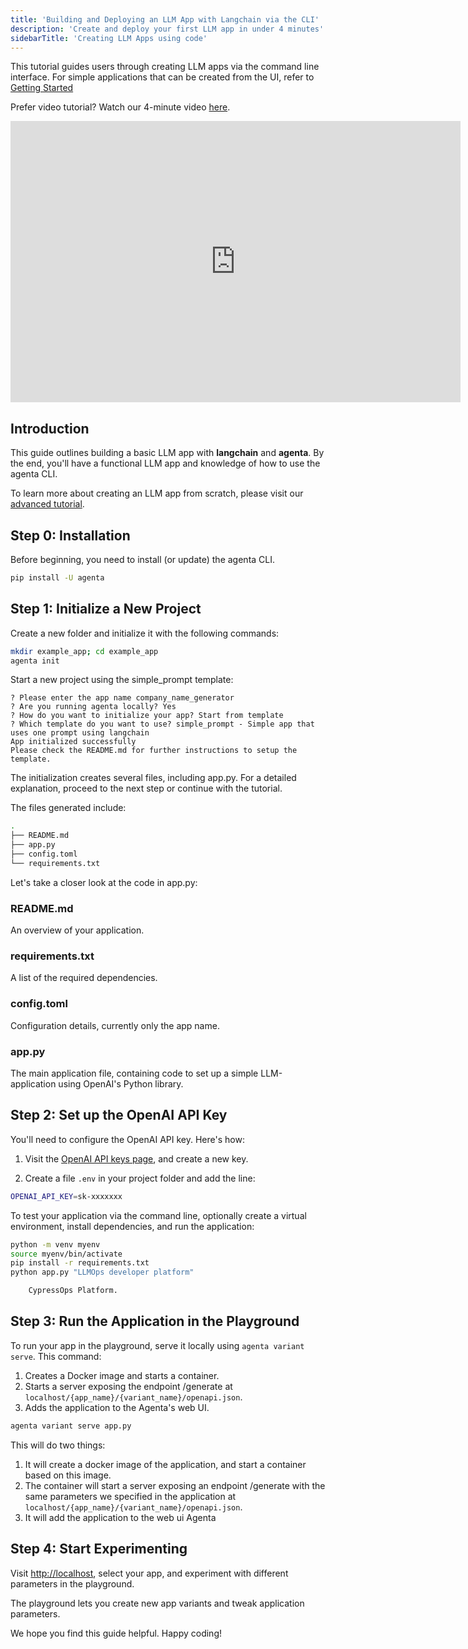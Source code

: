 ```yaml
---
title: 'Building and Deploying an LLM App with Langchain via the CLI'
description: 'Create and deploy your first LLM app in under 4 minutes'
sidebarTitle: 'Creating LLM Apps using code'
---
```


<Note>This tutorial guides users through creating LLM apps via the command line interface. For simple applications that can be created from the UI, refer to [Getting Started](/advanced_guides/custom_applications.mdx) </Note>

Prefer video tutorial? Watch our 4-minute video [here](https://youtu.be/nggaRwDZM-0).


<iframe width="720" height="450" src="https://www.youtube.com/embed/nggaRwDZM-0?si=1m5Fhz4JHqgslGLC" title="YouTube video player" frameBorder="0" allow="accelerometer; autoplay; clipboard-write; encrypted-media; gyroscope; picture-in-picture; web-share" allowFullScreen></iframe>

## Introduction

This guide outlines building a basic LLM app with **langchain** and **agenta**. By the end, you'll have a functional LLM app and knowledge of how to use the agenta CLI.

To learn more about creating an LLM app from scratch, please visit our [advanced tutorial](/developer_guides/tutorials/first-app-with-langchain).

## Step 0: Installation

Before beginning, you need to install (or update) the agenta CLI.

```bash
pip install -U agenta
```

## Step 1: Initialize a New Project

Create a new folder and initialize it with the following commands:

```bash
mkdir example_app; cd example_app
agenta init
```

Start a new project using the simple_prompt template:

````
? Please enter the app name company_name_generator
? Are you running agenta locally? Yes
? How do you want to initialize your app? Start from template
? Which template do you want to use? simple_prompt - Simple app that uses one prompt using langchain
App initialized successfully
Please check the README.md for further instructions to setup the template.
````

The initialization creates several files, including app.py. For a detailed explanation, proceed to the next step or continue with the tutorial.

<Accordion title="Understand the Generated Code">

The files generated include:

```bash
.
├── README.md
├── app.py
├── config.toml
└── requirements.txt
```

Let's take a closer look at the code in app.py:

### README.md
An overview of your application.

### requirements.txt
A list of the required dependencies.

### config.toml
Configuration details, currently only the app name.

### app.py
The main application file, containing code to set up a simple LLM-application using OpenAI's Python library.
</Accordion>

## Step 2: Set up the OpenAI API Key

You'll need to configure the OpenAI API key. Here's how:

1. Visit the [OpenAI API keys page](https://platform.openai.com/account/api-keys), and create a new key. 

2. Create a file `.env` in your project folder and add the line:
```bash
OPENAI_API_KEY=sk-xxxxxxx
```

<Accordion title="(Optional Step) Run the application from the CLI">

To test your application via the command line, optionally create a virtual environment, install dependencies, and run the application:

```bash
python -m venv myenv
source myenv/bin/activate
pip install -r requirements.txt
python app.py "LLMOps developer platform"

    CypressOps Platform.
```

</Accordion>

## Step 3: Run the Application in the Playground

To run your app in the playground, serve it locally using `agenta variant serve`. This command:

1. Creates a Docker image and starts a container.
2. Starts a server exposing the endpoint /generate at `localhost/{app_name}/{variant_name}/openapi.json`.
3. Adds the application to the Agenta's web UI.

```bash
agenta variant serve app.py
```

This will do two things:
1. It will create a docker image of the application, and start a container based on this image.
2. The container will start a server exposing an endpoint /generate with the same parameters we specified in the application at `localhost/{app_name}/{variant_name}/openapi.json`.
3. It will add the application to the web ui Agenta

## Step 4: Start Experimenting

Visit [http://localhost](http://localhost), select your app, and experiment with different parameters in the playground.

The playground lets you create new app variants and tweak application parameters.

We hope you find this guide helpful. Happy coding!
